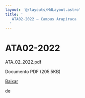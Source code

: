 ```yaml
---
layout: '@/layouts/MdLayout.astro'
title: '
   ATA02-2022 — Campus Arapiraca
  '
---
```






ATA02-2022
==========














 ATA\_02\_2022.pdf
   

 Documento PDF
 (205.5KB)
 

<a class="btn btn-secondary download" href="https://arapiraca.ufal.br/graduacao/ciencia-da-computacao/documentos/atas-do-colegiado-e-nde/colegiado/2022/copy_of_ata_01_2022.pdf/%40%40download/file/ATA_02_2022.pdf">
 Baixar
</a>




























 de
 


















